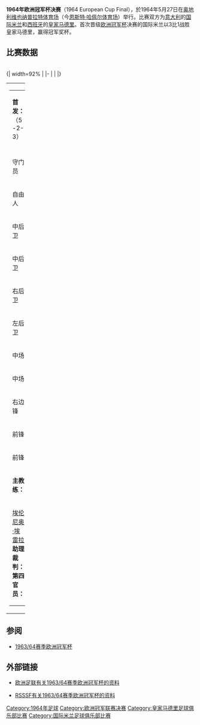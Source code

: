 {{noteTA
|T=zh-hans:1964年欧洲冠军杯决赛;zh-hk:1964年歐洲冠軍球會盃決賽;zh-tw:1964年歐洲冠軍盃決賽;
|G1=uefa
|1=zh-hans:欧洲冠军杯;zh-hk:歐洲冠軍球會盃;zh-tw:歐洲冠軍盃;
|2=zh-hans:迪·斯蒂法诺; zh-hk:迪史提芬奴
|3=zh-hans:弗朗西斯科·亨托; zh-hk:真圖
|4=zh-hans:普斯卡什; zh-hk:普斯卡斯
|5=zh-hans:贾钦托·法切蒂; zh-hk:范察堤
|6=zh-hans:埃伦尼奥·埃雷拉; zh-hk:希倫尼奧·靴利拿
}}
'''1964年欧洲冠军杯决赛'''（1964 European Cup Final），於1964年5月27日在[[奥地利|奥地利]][[维也纳|维也纳]][[普拉特体育场|普拉特体育场]]（今[[恩斯特·哈佩尔体育场|恩斯特·哈佩尔体育场]]）举行。比赛双方为[[意大利|意大利]]的[[国际米兰足球俱乐部|国际米兰]]和[[西班牙|西班牙]]的[[皇家马德里足球俱乐部|皇家马德里]]。首次晋级[[欧洲冠军杯|欧洲冠军杯]]决赛的国际米兰以3比1战胜皇家马德里，赢得冠军奖杯。

== 比赛数据 ==
{{footballbox |
date = 1964年5月27日|
team1 = {{flagicon|ITA}} [[国际米兰足球俱乐部|国际米兰]]|
score = 3 – 1 |
report = [http://www.uefa.com/competitions/ucl/history/season=1963/intro.html （比赛报告）] |
team2 = [[皇家马德里足球俱乐部|皇家马德里]] {{flagicon|ESP|1939}}| 
goals1 = [[桑德罗·马佐拉|马佐拉]] {{goal|43}} {{goal|76}} <br /> [[奥雷廖·米兰尼|米兰尼]] {{goal|61}}|
goals2 = {{goal|70}} [[费洛|费洛]] |
stadium = [[维也纳|维也纳]][[普拉特体育场|普拉特体育场]] |
attendance =  72000|
|referee = 约瑟夫·施托尔 {{flagicon|AUT}} }}<br />
{| width=92% |
|-
|{{Football kit
 | pattern_la =_black_stripes 
 | pattern_b  =_blackstripes
 | pattern_ra =_black_stripes 
 | leftarm    = 3344CC
 | body       = 3344CC
 | rightarm   = 3344CC
 | shorts     = 000000
 | socks      = 000000
 | title      = 国际米兰
}}
|{{Football kit
 | pattern_la =
 | pattern_b  =
 | pattern_ra =
 | leftarm    = FFFFFF
 | body       = FFFFFF
 | rightarm   = FFFFFF
 | shorts     = FFFFFF
 | socks      = FFFFFF
 | title      = 皇家马德里
}}
|}
{| width="100%"
|valign="top" width="50%"|
{| style="font-size: 90%" cellspacing="0" cellpadding="0"
|colspan="4"|'''首发：'''（5-2-3）
|-
!width=40| !!width=25|
|-
|守门员 ||'''1''' ||{{flagicon|ITA}} [[朱利亚诺·萨尔蒂|朱利亚诺·萨尔蒂]]
|-
|自由人 ||'''6''' ||{{flagicon|ITA}} [[阿尔曼多·皮基|阿尔曼多·皮基]]
|-
|中后卫 ||'''5''' ||{{flagicon|ITA}} [[阿里斯蒂德·瓜尔内里|阿里斯蒂德·瓜尔内里]]
|-
|中后卫 ||'''4''' ||{{flagicon|ITA}} [[卡尔洛·塔宁|卡尔洛·塔宁]]
|-
|右后卫 ||'''2''' ||{{flagicon|ITA}} [[塔尔奇肖·布尔尼克|塔尔奇肖·布尔尼克]]
|-
|左后卫 ||'''3''' ||{{flagicon|ITA}} [[贾钦托·法切蒂|贾钦托·法切蒂]]
|-
|中场 ||'''10'''||{{flagicon|ESP|1939}} [[路易斯·苏亚雷斯·米拉蒙特斯|路易斯·苏亚雷斯·米拉蒙特斯]] 
|-
|中场 ||'''11'''||{{flagicon|ITA}} [[马里奥·科尔索|马里奥·科尔索]]
|-
|右边锋 ||'''7''' ||{{flagicon|BRA}} [[雅伊尔·达·科斯塔|雅伊尔·达·科斯塔]] 
|-
|前锋 ||'''8''' ||{{flagicon|ITA}} [[桑德罗·马佐拉|桑德罗·马佐拉]]
|-
|前锋 ||'''9''' ||{{flagicon|ITA}} [[奥雷廖·米兰尼|奥雷廖·米兰尼]]
|-
|colspan=3|'''主教练：'''
|-
|colspan=4|{{flagicon|ARG}} [[埃伦尼奥·埃雷拉|埃伦尼奥·埃雷拉]]
<br />'''助理裁判：'''<br />
'''第四官员：'''<br />
|}

|valign="top" width="50%"|
{| style="font-size: 90%" cellspacing="0" cellpadding="0" align=center
|colspan="4"|'''首发：'''（3-2-5）
|-
!width=40| !!width=25|
|-
|守门员 ||'''1''' ||{{flagicon|ESP|1939}} [[何塞·维森特|何塞·维森特]]
|-
|中后卫 ||'''5''' ||{{flagicon|ESP|1939}} {{flagicon|URU}} [[何塞·圣马里亚|何塞·圣马里亚]]
|-
|右后卫 ||'''2''' ||{{flagicon|ESP|1939}} [[伊西德罗·桑切斯|伊西德罗·桑切斯]]
|-
|左后卫 ||'''3''' ||{{flagicon|ESP|1939}} [[帕钦|帕钦]]
|-
|中场 ||'''4''' ||{{flagicon|FRA}} [[卢金·穆勒|卢金·穆勒]] 
|-
|中场 ||'''6''' ||{{flagicon|ESP|1939}} [[伊格纳西奥·索科|伊格纳西奥·索科]]
|-
|二前锋 ||'''8''' ||{{flagicon|ESP|1939}} [[费洛|费洛]]
|-
|右边锋 ||'''7''' ||{{flagicon|ESP|1939}} [[阿曼西奥·阿马罗|阿曼西奥·阿马罗]] 
|-
|前锋 ||'''9''' ||{{flagicon|ESP|1939}} {{flagicon|ARG}} [[阿尔弗雷多·迪·斯蒂法诺|迪·斯蒂法诺]]
|-
|前锋 ||'''10'''||{{flagicon|ESP|1939}} {{flagicon|HUN|1957}} [[费伦茨·普斯卡什|费伦茨·普斯卡什]]
|-
|左边锋 ||'''11'''||{{flagicon|ESP|1939}} [[弗朗西斯科·亨托|弗朗西斯科·亨托]]
|-
|colspan=3|'''主教练：'''
|-
|colspan=4|{{flagicon|ESP|1939}} [[米格尔·穆尼奥斯|米格尔·穆尼奥斯]]
|}
|}

== 参阅 ==
* [[1963/64赛季欧洲冠军杯|1963/64赛季欧洲冠军杯]]

== 外部链接 ==
* {{En icon}}[http://www.uefa.com/competitions/UCL/history/Season=1963/intro.html 欧洲足联有关1963/64赛季欧洲冠军杯的资料]{{Wayback|url=http://www.uefa.com/competitions/UCL/history/Season=1963/intro.html |date=20090417023527 }}
* {{En icon}}[http://www.rsssf.com/ec/ec196364.html#cc RSSSF有关1963/64赛季欧洲冠军杯的资料]{{Wayback|url=http://www.rsssf.com/ec/ec196364.html#cc |date=20150910121724 }}

{{歐洲冠軍聯賽球季}}

[[Category:1964年足球|Category:1964年足球]]
[[Category:欧洲冠军联赛决赛|Category:欧洲冠军联赛决赛]]
[[Category:皇家马德里足球俱乐部比赛|Category:皇家马德里足球俱乐部比赛]]
[[Category:国际米兰足球俱乐部比赛|Category:国际米兰足球俱乐部比赛]]